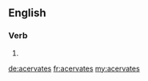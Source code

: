 ==English==

===Verb===
{{head|en|verb form}}

# {{en-third-person singular of|acervate}}

[[de:acervates]]
[[fr:acervates]]
[[my:acervates]]